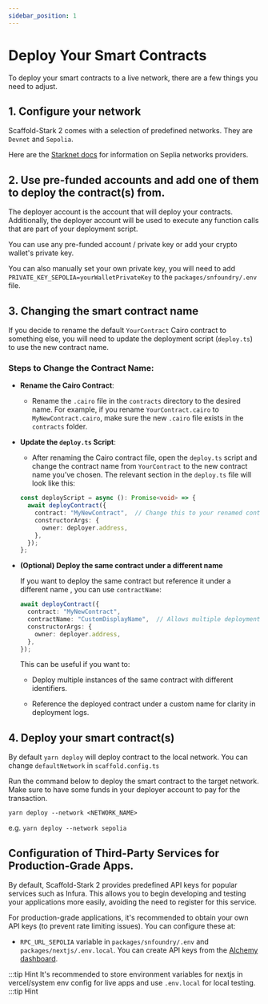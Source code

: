 ```yaml
---
sidebar_position: 1
---
```


# Deploy Your Smart Contracts

To deploy your smart contracts to a live network, there are a few things you need to adjust.

## 1. Configure your network

Scaffold-Stark 2 comes with a selection of predefined networks. They are `Devnet` and `Sepolia`.

Here are the [Starknet docs](https://docs.starknet.io/documentation/tools/api-services/) for information on Seplia networks providers.

## 2. Use pre-funded accounts and add one of them to deploy the contract(s) from.

The deployer account is the account that will deploy your contracts. Additionally, the deployer account will be used to execute any function calls that are part of your deployment script.

You can use any pre-funded account / private key or add your crypto wallet's private key.

You can also manually set your own private key, you will need to add `PRIVATE_KEY_SEPOLIA=yourWalletPrivateKey` to the `packages/snfoundry/.env` file.

## 3. Changing the smart contract name

If you decide to rename the default `YourContract` Cairo contract to something else, you will need to update the deployment script (`deploy.ts`) to use the new contract name.

### Steps to Change the Contract Name:

- **Rename the Cairo Contract**:
   - Rename the `.cairo` file in the `contracts` directory to the desired name. For example, if you rename `YourContract.cairo` to `MyNewContract.cairo`, make sure the new `.cairo` file exists in the `contracts` folder.

- **Update the `deploy.ts` Script**:
   - After renaming the Cairo contract file, open the `deploy.ts` script and change the contract name from `YourContract` to the new contract name you’ve chosen. The relevant section in the `deploy.ts` file will look like this:

   ```typescript
   const deployScript = async (): Promise<void> => {
     await deployContract({
       contract: "MyNewContract",  // Change this to your renamed contract
       constructorArgs: {
         owner: deployer.address,
       },
     });
   };
   ```

- **(Optional) Deploy the same contract under a different name**

    If you want to deploy the same contract but reference it under a different name , you can use `contractName`:

    ```typescript
    await deployContract({
      contract: "MyNewContract",
      contractName: "CustomDisplayName",  // Allows multiple deployments with unique references
      constructorArgs: {
        owner: deployer.address,
      },
    });
    ```

    This can be useful if you want to:

    - Deploy multiple instances of the same contract with different identifiers.

    - Reference the deployed contract under a custom name for clarity in deployment logs.

## 4. Deploy your smart contract(s)

By default `yarn deploy` will deploy contract to the local network. You can change `defaultNetwork` in `scaffold.config.ts`

Run the command below to deploy the smart contract to the target network. Make sure to have some funds in your deployer account to pay for the transaction.

```
yarn deploy --network <NETWORK_NAME>
```

e.g. `yarn deploy --network sepolia`

## Configuration of Third-Party Services for Production-Grade Apps.

By default, Scaffold-Stark 2 provides predefined API keys for popular services such as Infura. This allows you to begin developing and testing your applications more easily, avoiding the need to register for this service.

For production-grade applications, it's recommended to obtain your own API keys (to prevent rate limiting issues). You can configure these at:

- `RPC_URL_SEPOLIA` variable in `packages/snfoundry/.env` and `packages/nextjs/.env.local`. You can create API keys from the [Alchemy dashboard](https://dashboard.alchemy.com/).

:::tip Hint
It's recommended to store environment variables for nextjs in vercel/system env config for live apps and use `.env.local` for local testing.
:::tip Hint
